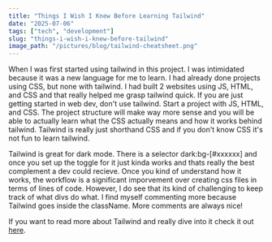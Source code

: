 ```yaml
---
title: "Things I Wish I Knew Before Learning Tailwind"
date: "2025-07-06"
tags: ["tech", "development"]
slug: "things-i-wish-i-knew-before-tailwind"
image_path: "/pictures/blog/tailwind-cheatsheet.png"
---
```

<BlogImage src="/pictures/blog/tailwind-cheatsheet.png" alt="Python Logo" />

When I was first started using tailwind in this project. I was intimidated because it was a new language for me to learn. I had already done projects
using CSS, but none with tailwind. I had built 2 websites using JS, HTML, and CSS and that really helped me grasp tailwind quick. If you are just getting started
in web dev, don't use tailwind. Start a project with JS, HTML, and CSS. The project structure will make way more sense and you will be able to actually learn
what the CSS actually means and how it works behind tailwind. Tailwind is really just shorthand CSS and if you don't know CSS it's not fun to learn tailwind.

<BlogImage src="/pictures/blog/dark_mode_cover.jpg" alt="Dark Mode Image" />

Tailwind is great for dark mode. There is a selector dark:bg-[#xxxxxx] and once you set up the toggle for it just kinda works and thats really the best 
complement a dev could recieve. Once you kind of understand how it works, the workflow is a significant imporvement over creating css files in terms of
lines of code. However, I do see that its kind of challenging to keep track of what divs do what. I find myself commenting more because Tailwind goes inside the 
className. More comments are always nice! 

If you want to read more about Tailwind and really dive into it check it out [here](https://tailwindcss.com/docs/installation/using-vite).